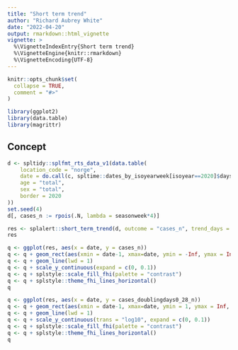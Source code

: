 ```yaml
---
title: "Short term trend"
author: "Richard Aubrey White"
date: "2022-04-20"
output: rmarkdown::html_vignette
vignette: >
  %\VignetteIndexEntry{Short term trend}
  %\VignetteEngine{knitr::rmarkdown}
  %\VignetteEncoding{UTF-8}
---
```


```r
knitr::opts_chunk$set(
  collapse = TRUE,
  comment = "#>"
)
```

```r
library(ggplot2)
library(data.table)
library(magrittr)
```

## Concept 

```r
d <- spltidy::splfmt_rts_data_v1(data.table(
    location_code = "norge",
    date = do.call(c, spltime::dates_by_isoyearweek[isoyear==2020]$days),
    age = "total",
    sex = "total",
    border = 2020
))
set.seed(4)
d[, cases_n := rpois(.N, lambda = seasonweek*4)]

res <- splalert::short_term_trend(d, outcome = "cases_n", trend_days = 28, remove_last_days = 7)
res

q <- ggplot(res, aes(x = date, y = cases_n))
q <- q + geom_rect(aes(xmin = date-1, xmax=date, ymin = -Inf, ymax = Inf, fill = cases_trend0_28_n_status), alpha = 0.5)
q <- q + geom_line(lwd = 1)
q <- q + scale_y_continuous(expand = c(0, 0.1))
q <- q + splstyle::scale_fill_fhi(palette = "contrast")
q <- q + splstyle::theme_fhi_lines_horizontal()
q

q <- ggplot(res, aes(x = date, y = cases_doublingdays0_28_n))
q <- q + geom_rect(aes(xmin = date-1, xmax=date, ymin = 1, ymax = Inf, fill = cases_trend0_28_n_status), alpha = 0.5)
q <- q + geom_line(lwd = 1)
q <- q + scale_y_continuous(trans = "log10", expand = c(0, 0.1))
q <- q + splstyle::scale_fill_fhi(palette = "contrast")
q <- q + splstyle::theme_fhi_lines_horizontal()
q
```
